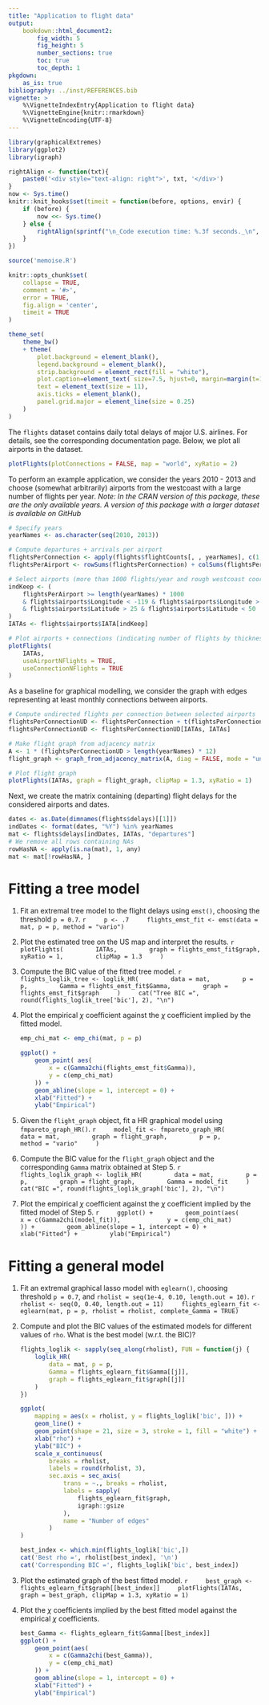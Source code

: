 ```yaml
---
title: "Application to flight data"
output:
    bookdown::html_document2:
        fig_width: 5
        fig_height: 5
        number_sections: true
        toc: true
        toc_depth: 1
pkgdown:
    as_is: true
bibliography: ../inst/REFERENCES.bib
vignette: >
    %\VignetteIndexEntry{Application to flight data}
    %\VignetteEngine{knitr::rmarkdown}
    %\VignetteEncoding{UTF-8}
---
```


<!-- Rmarkdown requries 4 spaces of indentation -->

```r
library(graphicalExtremes)
library(ggplot2)
library(igraph)
```

```r
rightAlign <- function(txt){
    paste0('<div style="text-align: right">', txt, '</div>')
}
now <- Sys.time()
knitr::knit_hooks$set(timeit = function(before, options, envir) {
    if (before) {
        now <<- Sys.time()
    } else {
        rightAlign(sprintf("\n_Code execution time: %.3f seconds._\n", Sys.time() - now)) 
    }
})
```
```r
source('memoise.R')
```

```r
knitr::opts_chunk$set(
    collapse = TRUE,
    comment = '#>',
    error = TRUE,
    fig.align = 'center',
    timeit = TRUE
)

theme_set(
    theme_bw()
    + theme(
        plot.background = element_blank(),
        legend.background = element_blank(),
        strip.background = element_rect(fill = "white"),
        plot.caption=element_text( size=7.5, hjust=0, margin=margin(t=15)),
        text = element_text(size = 11),
        axis.ticks = element_blank(),
        panel.grid.major = element_line(size = 0.25)
    )
)

```

The `flights` dataset contains daily total delays of major U.S. airlines.
For details, see the corresponding documentation page.
Below, we plot all airports in the dataset.

```r
plotFlights(plotConnections = FALSE, map = "world", xyRatio = 2)
```

To perform an example application,
we consider the years 2010 - 2013 and choose (somewhat arbitrarily)
airports from the westcoast with a large number of flights per year.
*Note: In the CRAN version of this package, these are the only available years.*
*A version of this package with a larger dataset is available on GitHub*
```r
# Specify years
yearNames <- as.character(seq(2010, 2013))

# Compute departures + arrivals per airport
flightsPerConnection <- apply(flights$flightCounts[, , yearNames], c(1, 2), sum)
flightsPerAirport <- rowSums(flightsPerConnection) + colSums(flightsPerConnection)

# Select airports (more than 1000 flights/year and rough westcoast coordinates)
indKeep <- (
    flightsPerAirport >= length(yearNames) * 1000
    & flights$airports$Longitude < -119 & flights$airports$Longitude > -130
    & flights$airports$Latitude > 25 & flights$airports$Latitude < 50
)
IATAs <- flights$airports$IATA[indKeep]

# Plot airports + connections (indicating number of flights by thickness)
plotFlights(
    IATAs,
    useAirportNFlights = TRUE,
    useConnectionNFlights = TRUE
)
```

As a baseline for graphical modelling, we consider the graph with edges
representing at least monthly connections between airports.
```r
# Compute undirected flights per connection between selected airports
flightsPerConnectionUD <- flightsPerConnection + t(flightsPerConnection)
flightsPerConnectionUD <- flightsPerConnectionUD[IATAs, IATAs]

# Make flight graph from adjacency matrix
A <- 1 * (flightsPerConnectionUD > length(yearNames) * 12)
flight_graph <- graph_from_adjacency_matrix(A, diag = FALSE, mode = "undirected")

# Plot flight graph
plotFlights(IATAs, graph = flight_graph, clipMap = 1.3, xyRatio = 1)
```

Next, we create the matrix containing (departing) flight delays for the considered airports and dates.
```r
dates <- as.Date(dimnames(flights$delays)[[1]])
indDates <- format(dates, "%Y") %in% yearNames
mat <- flights$delays[indDates, IATAs, "departures"]
# We remove all rows containing NAs
rowHasNA <- apply(is.na(mat), 1, any)
mat <- mat[!rowHasNA, ]
```


# Fitting a tree model
1.  Fit an extremal tree model to the flight delays using `emst()`, choosing the threshold `p = 0.7`. 
    ```r
    p <- .7
    flights_emst_fit <- emst(data = mat, p = p, method = "vario")
    ```

2.  Plot the estimated tree on the US map and interpret the results.
    ```r
    plotFlights(
        IATAs,
        graph = flights_emst_fit$graph,
        xyRatio = 1,
        clipMap = 1.3
    )
    ```

3.  Compute the BIC value of the fitted tree model.
    ```r
    flights_loglik_tree <- loglik_HR(
        data = mat,
        p = p,
        Gamma = flights_emst_fit$Gamma,
        graph = flights_emst_fit$graph
    )
    cat("Tree BIC =", round(flights_loglik_tree['bic'], 2), "\n")
    ```

4.  Plot the empirical $\chi$ coefficient against the $\chi$ coefficient implied by the fitted model.
    ```r
    emp_chi_mat <- emp_chi(mat, p = p)

    ggplot() +
        geom_point( aes(
            x = c(Gamma2chi(flights_emst_fit$Gamma)),
            y = c(emp_chi_mat)
        )) +
        geom_abline(slope = 1, intercept = 0) +
        xlab("Fitted") +
        ylab("Empirical")
    ```

5.  Given the `flight_graph` object, fit a HR graphical model using `fmpareto_graph_HR()`.
    ```r
    model_fit <- fmpareto_graph_HR(
        data = mat,
        graph = flight_graph,
        p = p,
        method = "vario"
    )
    ```

6.  Compute the BIC value for the `flight_graph` object and the corresponding `Gamma` matrix obtained at Step 5.
    ```r
    flights_loglik_graph <- loglik_HR(
        data = mat,
        p = p,
        graph = flight_graph,
        Gamma = model_fit
    )
    cat("BIC =", round(flights_loglik_graph['bic'], 2), "\n")
    ```


7.  Plot the empirical $\chi$ coefficient against the $\chi$ coefficient implied by the fitted model of Step 5.
    ```r
    ggplot() +
        geom_point(aes(
            x = c(Gamma2chi(model_fit)),
            y = c(emp_chi_mat)
        )) +
        geom_abline(slope = 1, intercept = 0) +
        xlab("Fitted") +
        ylab("Empirical")
    ```



# Fitting a general model

1.  Fit an extremal graphical lasso model with `eglearn()`, choosing threshold `p = 0.7`, and `rholist = seq(1e-4, 0.10, length.out = 10)`.
    ```r
    rholist <- seq(0, 0.40, length.out = 11)
    flights_eglearn_fit <- eglearn(mat, p = p, rholist = rholist, complete_Gamma = TRUE)
    ```

2.  Compute and plot the BIC values of the estimated models for different values of `rho`.
    What is the best model (w.r.t. the BIC)?
    ```r
    flights_loglik <- sapply(seq_along(rholist), FUN = function(j) {
        loglik_HR(
            data = mat, p = p,
            Gamma = flights_eglearn_fit$Gamma[[j]],
            graph = flights_eglearn_fit$graph[[j]]
        )
    })

    ggplot(
        mapping = aes(x = rholist, y = flights_loglik['bic', ])) +
        geom_line() +
        geom_point(shape = 21, size = 3, stroke = 1, fill = "white") +
        xlab("rho") +
        ylab("BIC") +
        scale_x_continuous(
            breaks = rholist,
            labels = round(rholist, 3),
            sec.axis = sec_axis(
                trans = ~., breaks = rholist,
                labels = sapply(
                    flights_eglearn_fit$graph,
                    igraph::gsize
                ),
                name = "Number of edges"
            )
    )

    best_index <- which.min(flights_loglik['bic',])
    cat('Best rho =', rholist[best_index], '\n')
    cat('Corresponding BIC =', flights_loglik['bic', best_index])
    ```

3.  Plot the estimated graph of the best fitted model.
    ```r
    best_graph <- flights_eglearn_fit$graph[[best_index]]
    plotFlights(IATAs, graph = best_graph, clipMap = 1.3, xyRatio = 1)
    ```


4.  Plot the $\chi$ coefficients implied by the best fitted model against the empirical $\chi$ coefficients.
    ```r
    best_Gamma <- flights_eglearn_fit$Gamma[[best_index]]
    ggplot() +
        geom_point(aes(
            x = c(Gamma2chi(best_Gamma)),
            y = c(emp_chi_mat)
        )) +
        geom_abline(slope = 1, intercept = 0) +
        xlab("Fitted") +
        ylab("Empirical")

    ```
